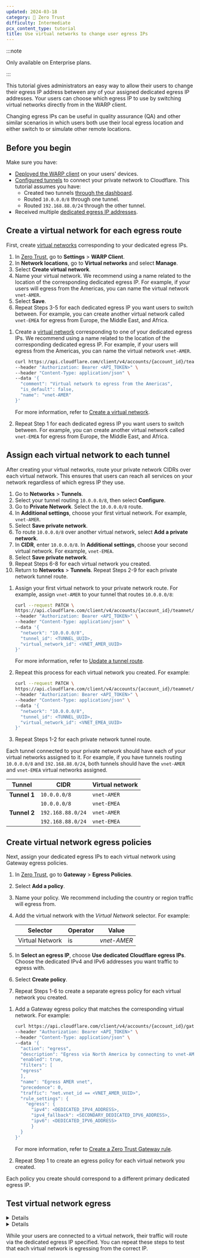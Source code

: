 ```yaml
---
updated: 2024-03-18
category: 🔐 Zero Trust
difficulty: Intermediate
pcx_content_type: tutorial
title: Use virtual networks to change user egress IPs
---
```



:::note

Only available on Enterprise plans.

:::

This tutorial gives administrators an easy way to allow their users to change their egress IP address between any of your assigned dedicated egress IP addresses. Your users can choose which egress IP to use by switching virtual networks directly from in the WARP client.

Changing egress IPs can be useful in quality assurance (QA) and other similar scenarios in which users both use their local egress location and either switch to or simulate other remote locations.

## Before you begin

Make sure you have:

- [Deployed the WARP client](/cloudflare-one/connections/connect-devices/warp/deployment/) on your users' devices.
- [Configured tunnels](/cloudflare-one/connections/connect-networks/private-net/cloudflared/) to connect your private network to Cloudflare. This tutorial assumes you have:
  - Created two tunnels [through the dashboard](/cloudflare-one/connections/connect-networks/get-started/create-remote-tunnel/).
  - Routed `10.0.0.0/8` through one tunnel.
  - Routed `192.168.88.0/24` through the other tunnel.
- Received multiple [dedicated egress IP addresses](/cloudflare-one/policies/gateway/egress-policies/dedicated-egress-ips/).

## Create a virtual network for each egress route

First, create [virtual networks](/cloudflare-one/connections/connect-networks/private-net/cloudflared/tunnel-virtual-networks/) corresponding to your dedicated egress IPs.

<Tabs syncKey="dashPlusAPI"> <TabItem label="Dashboard">

1. In [Zero Trust](https://one.dash.cloudflare.com/), go to **Settings** > **WARP Client**.
2. In **Network locations**, go to **Virtual networks** and select **Manage**.
3. Select **Create virtual network**.
4. Name your virtual network. We recommend using a name related to the location of the corresponding dedicated egress IP. For example, if your users will egress from the Americas, you can name the virtual network `vnet-AMER`.
5. Select **Save**.
6. Repeat Steps 3-5 for each dedicated egress IP you want users to switch between. For example, you can create another virtual network called `vnet-EMEA` for egress from Europe, the Middle East, and Africa.

</TabItem>

<TabItem label="API">

1. Create a [virtual network](/cloudflare-one/connections/connect-networks/private-net/cloudflared/tunnel-virtual-networks/) corresponding to one of your dedicated egress IPs. We recommend using a name related to the location of the corresponding dedicated egress IP. For example, if your users will egress from the Americas, you can name the virtual network `vnet-AMER`.

   ```bash
   curl https://api.cloudflare.com/client/v4/accounts/{account_id}/teamnet/virtual_networks \
   --header "Authorization: Bearer <API_TOKEN>" \
   --header "Content-Type: application/json" \
   --data '{
     "comment": "Virtual network to egress from the Americas",
     "is_default": false,
     "name": "vnet-AMER"
   }'
   ```

   For more information, refer to [Create a virtual network](/api/operations/tunnel-virtual-network-create-a-virtual-network).

2. Repeat Step 1 for each dedicated egress IP you want users to switch between. For example, you can create another virtual network called `vnet-EMEA` for egress from Europe, the Middle East, and Africa.

</TabItem> </Tabs>

## Assign each virtual network to each tunnel

After creating your virtual networks, route your private network CIDRs over each virtual network. This ensures that users can reach all services on your network regardless of which egress IP they use.

<Tabs syncKey="dashPlusAPI"> <TabItem label="Dashboard">

1. Go to **Networks** > **Tunnels**.
2. Select your tunnel routing `10.0.0.0/8`, then select **Configure**.
3. Go to **Private Network**. Select the `10.0.0.0/8` route.
4. In **Additional settings**, choose your first virtual network. For example, `vnet-AMER`.
5. Select **Save private network**.
6. To route `10.0.0.0/8` over another virtual network, select **Add a private network**.
7. In **CIDR**, enter `10.0.0.0/8`. In **Additional settings**, choose your second virtual network. For example, `vnet-EMEA`.
8. Select **Save private network**.
9. Repeat Steps 6-8 for each virtual network you created.
10. Return to **Networks** > **Tunnels**. Repeat Steps 2-9 for each private network tunnel route.

</TabItem>

<TabItem label="API">

1. Assign your first virtual network to your private network route. For example, assign `vnet-AMER` to your tunnel that routes `10.0.0.0/8`:

   ```bash
   curl --request PATCH \
   https://api.cloudflare.com/client/v4/accounts/{account_id}/teamnet/routes/{route_id} \
   --header "Authorization: Bearer <API_TOKEN>" \
   --header "Content-Type: application/json" \
   --data '{
     "network": "10.0.0.0/8",
     "tunnel_id": <TUNNEL_UUID>,
     "virtual_network_id": <VNET_AMER_UUID>
   }'
   ```

   For more information, refer to [Update a tunnel route](/api/operations/tunnel-route-update-a-tunnel-route).

2. Repeat this process for each virtual network you created. For example:

   ```bash
   curl --request PATCH \
   https://api.cloudflare.com/client/v4/accounts/{account_id}/teamnet/routes/{route_id} \
   --header "Authorization: Bearer <API_TOKEN>" \
   --header "Content-Type: application/json" \
   --data '{
     "network": "10.0.0.0/8",
     "tunnel_id": <TUNNEL_UUID>,
     "virtual_network_id": <VNET_EMEA_UUID>
   }'
   ```

3. Repeat Steps 1-2 for each private network tunnel route.

</TabItem> </Tabs>

Each tunnel connected to your private network should have each of your virtual networks assigned to it. For example, if you have tunnels routing `10.0.0.0/8` and `192.168.88.0/24`, both tunnels should have the `vnet-AMER` and `vnet-EMEA` virtual networks assigned.

| Tunnel       | CIDR              | Virtual network |
| ------------ | ----------------- | --------------- |
| **Tunnel 1** | `10.0.0.0/8`      | `vnet-AMER`     |
|              | `10.0.0.0/8`      | `vnet-EMEA`     |
| **Tunnel 2** | `192.168.88.0/24` | `vnet-AMER`     |
|              | `192.168.88.0/24` | `vnet-EMEA`     |

## Create virtual network egress policies

Next, assign your dedicated egress IPs to each virtual network using Gateway egress policies.

<Tabs syncKey="dashPlusAPI"> <TabItem label="Dashboard">

1. In [Zero Trust](https://one.dash.cloudflare.com/), go to **Gateway** > **Egress Policies**.

2. Select **Add a policy**.

3. Name your policy. We recommend including the country or region traffic will egress from.

4. Add the virtual network with the _Virtual Network_ selector. For example:

   | Selector        | Operator | Value       |
   | --------------- | -------- | ----------- |
   | Virtual Network | is       | _vnet-AMER_ |

5. In **Select an egress IP**, choose **Use dedicated Cloudflare egress IPs**. Choose the dedicated IPv4 and IPv6 addresses you want traffic to egress with.

6. Select **Create policy**.

7. Repeat Steps 1-6 to create a separate egress policy for each virtual network you created.

</TabItem>

<TabItem label="API">

1. Add a Gateway egress policy that matches the corresponding virtual network. For example:

   ```bash
   curl https://api.cloudflare.com/client/v4/accounts/{account_id}/gateway/rules \
   --header "Authorization: Bearer <API_TOKEN>" \
   --header "Content-Type: application/json" \
   --data '{
     "action": "egress",
     "description": "Egress via North America by connecting to vnet-AMER",
     "enabled": true,
     "filters": [
     "egress"
     ],
     "name": "Egress AMER vnet",
     "precedence": 0,
     "traffic": "net.vnet_id == <VNET_AMER_UUID>",
     "rule_settings": {
       "egress": {
         "ipv4": <DEDICATED_IPV4_ADDRESS>,
         "ipv4_fallback": <SECONDARY_DEDICATED_IPV6_ADDRESS>,
         "ipv6": <DEDICATED_IPV6_ADDRESS>
         }
     }
   }'
   ```

   For more information, refer to [Create a Zero Trust Gateway rule](/api/operations/zero-trust-gateway-rules-create-zero-trust-gateway-rule).

2. Repeat Step 1 to create an egress policy for each virtual network you created.

</TabItem> </Tabs>

Each policy you create should correspond to a different primary dedicated egress IP.

## Test virtual network egress

<Details header="Windows, macOS, and Linux">

1. On your user's device, log in to your Zero Trust organization in the WARP client.

2. In a terminal, run the following command to check the default egress IP address.

   ```sh
   $ curl ifconfig.me -4
   ```

   The command should output your organization's default egress IP.

3. In the WARP client, select the gear icon > **Virtual Networks**. Choose a virtual network you created.

4. Check the egress IP address by running `curl ifconfig.me -4` again. The command should output the IP address specified in your egress policy.

</Details>

<Details header="iOS and Android">

1. On your user's device, log in to your Zero Trust organization in the Cloudflare One Agent app.
2. In a browser, go to [ifconfig.me](https://ifconfig.me/). Your organization's default egress IP should appear in **IP Address**.
3. In Cloudflare One Agent, go to **Advanced** > **Connection options** > **Virtual networks**. Choose a virtual network you created.
4. Check the egress IP address by reloading the browser page from Step 1. The IP address specified in your egress policy should appear in **IP Address**.

</Details>

While your users are connected to a virtual network, their traffic will route via the dedicated egress IP specified. You can repeat these steps to test that each virtual network is egressing from the correct IP.
